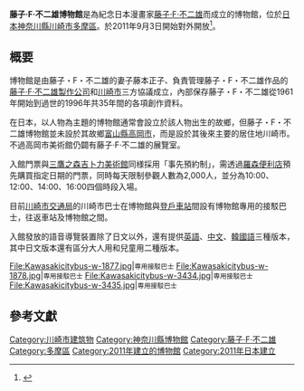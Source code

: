 {{Infobox Museum
|名称=藤子·F·不二雄博物館
|其他名称={{lang|ja|藤子・F・不二雄ミュージアム}}
|图像=Fujiko･F･Fujio Museum -01.jpg
|地址={{JPN}}[[神奈川縣|神奈川縣]][[川崎市|川崎市]][[多摩區|多摩區]]長尾2丁目8-1
|成立时间= 2011年9月3日
|现任馆长= [[伊藤善章|伊藤善章]]<br>（藤子·F·不二雄製作公司社長）
|现任主管= 川崎市政府
|年参观人数=150万人（2014年9月20日資料）
|公共交通= [[向丘遊園車站|向丘遊園車站]]步行約16分鐘<br/>[[宿河原車站|宿河原車站]]步行約15分<br/>[[登戶車站|登戶車站]]轉乘接駁巴士
|开放时间= 10:00-18:00
|坐标={{coord|35|36|36|N|139|34|25|E|}}
|官方网站={{url|http://fujiko-museum.com/}}
}}
'''藤子·F·不二雄博物館'''是為紀念日本漫畫家[[藤子·F·不二雄|藤子·F·不二雄]]而成立的博物館，位於[[日本|日本]][[神奈川縣|神奈川縣]][[川崎市|川崎市]][[多摩區|多摩區]]。於2011年9月3日開始對外開放<ref>{{Cite web |url=http://hk.apple.nextmedia.com/template/apple/art_main.php?iss_id=20100331&sec_id=15335&subsec_id=15339&art_id=13880164 |title=藤子 F.不二雄博物館下月動工 |access-date=2010-03-31 |archive-date=2010-06-09 |archive-url=https://web.archive.org/web/20100609052144/http://hk.apple.nextmedia.com/template/apple/art_main.php?iss_id=20100331&sec_id=15335&subsec_id=15339&art_id=13880164 |dead-url=no }}</ref>。

== 概要 ==

博物館是由藤子・F・不二雄的妻子藤本正子、負責管理藤子・F・不二雄作品的[[藤子·F·不二雄製作公司|藤子·F·不二雄製作公司]]和[[川崎市|川崎市]]三方協議成立，內部保存藤子・F・不二雄從1961年開始到過世的1996年共35年間的各項創作資料。

在日本，以人物為主題的博物館通常會設立於該人物出生的故鄉，但藤子・F・不二雄博物館並未設於其故鄉[[富山縣|富山縣]][[高岡市|高岡市]]，而是設於其後來主要的居住地川崎市。不過高岡市美術館仍闢有藤子·F·不二雄的展覽室。

入館門票與[[三鷹之森吉卜力美術館|三鷹之森吉卜力美術館]]同様採用「事先預約制」，需透過[[羅森便利店|羅森便利店]]預先購買指定日期的門票，同時每天限制參觀人數為2,000人，並分為10:00、12:00、14:00、16:00四個時段入場。

目前[[川崎市交通局|川崎市交通局]]的川崎市巴士在博物館與[[登戶車站|登戶車站]]間設有博物館專用的接駁巴士，往返車站及博物館之間。

入館發放的語音導覽裝置除了日文以外，還有提供[[英語|英語]]、[[中文|中文]]、[[韓國語|韓國語]]三種版本，其中日文版本還有區分大人用和兒童用二種版本。

<GALLERY widths=200px heights=150px>
File:Kawasakicitybus-w-1877.jpg|<small>専用接駁巴士</small>
File:Kawasakicitybus-w-1878.jpg|<small>専用接駁巴士</small>
File:Kawasakicitybus-w-3434.jpg|<small>専用接駁巴士</small>
File:Kawasakicitybus-w-3435.jpg|<small>専用接駁巴士</small>
</GALLERY>

== 參考文獻 ==
{{Reflist|2}}

{{藤子不二雄}}
{{DEFAULTSORT:Fujiko f fujio myuuziamu}}

[[Category:川崎市建筑物|Category:川崎市建筑物]]
[[Category:神奈川縣博物館|Category:神奈川縣博物館]]
[[Category:藤子·F·不二雄|Category:藤子·F·不二雄]]
[[Category:多摩區|Category:多摩區]]
[[Category:2011年建立的博物館|Category:2011年建立的博物館]]
[[Category:2011年日本建立|Category:2011年日本建立]]